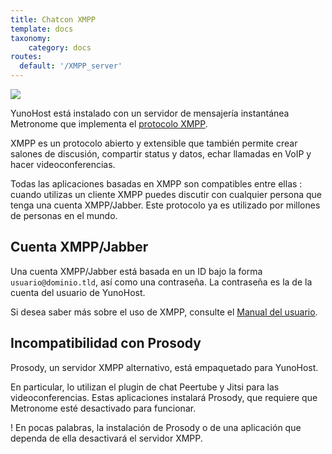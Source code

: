 ```yaml
---
title: Chatcon XMPP
template: docs
taxonomy:
    category: docs
routes:
  default: '/XMPP_server'
---
```


![](/img/XMPP_logo.png?resize=100)

YunoHost está instalado con un servidor de mensajería instantánea Metronome que implementa el [protocolo XMPP](https://es.wikipedia.org/wiki/Extensible_Messaging_and_Presence_Protocol).

XMPP es un protocolo abierto y extensible que también permite crear salones de discusión, compartir status y datos, echar llamadas en VoIP y hacer videoconferencias. 

Todas las aplicaciones basadas en XMPP son compatibles entre ellas : cuando utilizas un cliente XMPP puedes discutir con cualquier persona que tenga una cuenta XMPP/Jabber. Este protocolo ya es utilizado por millones de personas en el mundo. 

## Cuenta XMPP/Jabber

Una cuenta XMPP/Jabber está basada en un ID bajo la forma `usuario@dominio.tld`, así como una contraseña. La contraseña es la de la cuenta del usuario de YunoHost.

Si desea saber más sobre el uso de XMPP, consulte el [Manual del usuario](/XMPP).

## Incompatibilidad con Prosody

Prosody, un servidor XMPP alternativo, está empaquetado para YunoHost.

En particular, lo utilizan el plugin de chat Peertube y Jitsi para las videoconferencias. Estas aplicaciones instalará Prosody, que requiere que Metronome esté desactivado para funcionar.

! En pocas palabras, la instalación de Prosody o de una aplicación que dependa de ella desactivará el servidor XMPP.